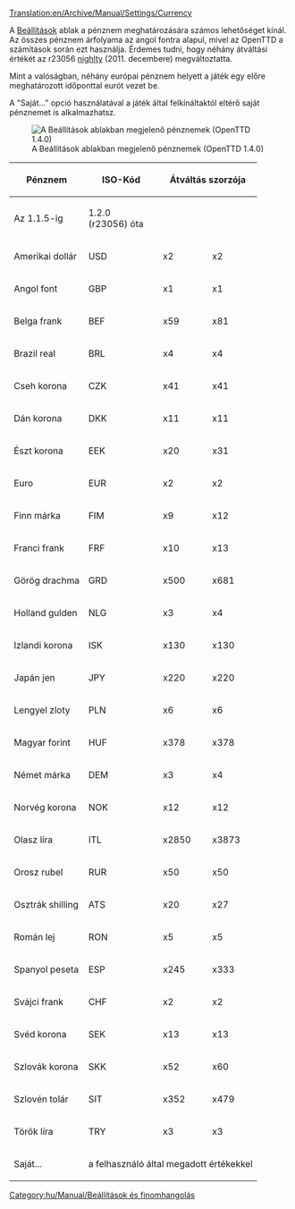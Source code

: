 [[Translation:en/Archive/Manual/Settings/Currency]]


A [[hu/Manual/Beállítások|Beállítások]] ablak a pénznem meghatározására számos lehetőséget kínál. Az összes pénznem árfolyama az angol fontra alapul, mivel az OpenTTD a számítások során ezt használja. Érdemes tudni, hogy néhány átváltási értékét az r23056 [[hu/Nightly|nighlty]] (2011. decembere) megváltoztatta.

Mint a valóságban, néhány európai pénznem helyett a játék egy előre meghatározott időponttal eurót vezet be.

A "Saját..." opció használatával a játék által felkínáltaktól eltérő saját pénznemet is alkalmazhatsz.

[[File:hu/Archive/Manual/Settings/Currency units.png|frame|A Beállítások ablakban megjelenő pénznemek (OpenTTD 1.4.0)]]

{| {{en/Wikitable}}
|- style="background:#efefef"
! rowspan="2" | Pénznem
! rowspan="2" | ISO-Kód
! colspan="2" | Átváltás szorzója
! rowspan="2" | Euro <br>bevezetési<br>éve
|- style="background:#efefef"
! Az 1.1.5-ig<br>
! 1.2.0<br>(r23056) óta
|-
| Amerikai dollár || USD || x2 || x2 || &nbsp;&nbsp;&nbsp; soha
|-
| Angol font || GBP || x1 || x1 || &nbsp;&nbsp;&nbsp; soha
|-
| Belga frank || BEF || x59 || x81 || 2002
|-
| Brazil real || BRL || x4 || x4 || &nbsp;&nbsp;&nbsp; soha
|-
| Cseh korona || CZK || x41 || x41 || &nbsp;&nbsp;&nbsp; soha
|-
| Dán korona|| DKK || x11 || x11 || &nbsp;&nbsp;&nbsp; soha
|-
| Észt korona || EEK || x20 || x31 || 2011
|-
| Euro || EUR || x2 || x2 || 
|-
| Finn márka || FIM || x9 || x12 || 2002
|-
| Franci frank || FRF || x10 || x13 || 2002
|-
| Görög drachma || GRD || x500 || x681 || 2002
|-
| Holland gulden || NLG || x3 || x4 || 2002
|-
| Izlandi korona|| ISK || x130 || x130 || &nbsp;&nbsp;&nbsp; soha
|-
| Japán jen || JPY || x220 || x220 || &nbsp;&nbsp;&nbsp; soha
|-
| Lengyel zloty || PLN || x6 || x6 || &nbsp;&nbsp;&nbsp; soha
|-
| Magyar forint || HUF || x378 || x378 || &nbsp;&nbsp;&nbsp; soha
|-
| Német márka || DEM || x3 || x4 || 2002
|-
| Norvég korona || NOK || x12 || x12 || &nbsp;&nbsp;&nbsp; soha
|-
| Olasz líra || ITL || x2850 || x3873 || 2002
|-
| Orosz rubel || RUR || x50 || x50 || &nbsp;&nbsp;&nbsp; soha
|-
| Osztrák shilling || ATS || x20 || x27 || 2002
|-
| Román lej || RON || x5 || x5 || &nbsp;&nbsp;&nbsp; soha
|-
| Spanyol peseta || ESP || x245 || x333 || 2002
|-
| Svájci frank || CHF || x2 || x2 || &nbsp;&nbsp;&nbsp; soha
|-
| Svéd korona || SEK || x13 || x13 || &nbsp;&nbsp;&nbsp; soha
|-
| Szlovák korona || SKK || x52 || x60 || 2009
|-
| Szlovén tolár || SIT || x352 || x479 || 2007
|-
| Török líra || TRY || x3 || x3 || &nbsp;&nbsp;&nbsp; soha
|-
| colspan="1" | Saját...|| colspan="4" | a felhasználó által megadott értékekkel
|}

[[Category:hu/Manual/Beállítások és finomhangolás]]